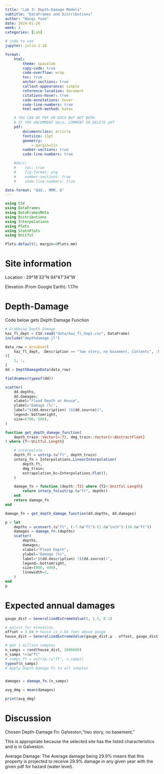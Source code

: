 ```yaml
---
title: "Lab 3: Depth-Damage Models"
subtitle: "DataFrames and Distributions"
author: "Wanqi Yuan"
date: 2024-01-26
week: 3
categories: [Lab]

# code to use
jupyter: julia-1.10

format: 
    html:
        theme: spacelab
        copy-code: true
        code-overflow: wrap
        toc: true
        anchor-sections: true
        callout-appearance: simple
        reference-location: document
        citations-hover: true
        code-annotations: hover
        code-line-numbers: true
        html-math-method: katex

    # YOU CAN DO PDF OR DOCX BUT NOT BOTH
    # IF YOU UNCOMMENT docx, COMMENT OR DELETE pdf
    pdf:
        documentclass: article
        fontsize: 11pt
        geometry:
            - margin=1in  
        number-sections: true
        code-line-numbers: true

    #docx: 
    #    toc: true
    #    fig-format: png
    #    number-sections: true
    #    code-line-numbers: true

date-format: "ddd., MMM. D"
---
```



```julia
using CSV
using DataFrames
using DataFramesMeta
using Distributions
using Interpolations
using Plots
using StatsPlots
using Unitful

Plots.default(; margin=6Plots.mm)
```

# Site information
Location : 29°18'33"N 94°47'34"W

Elevation (From Google Earth): 1.17m 

# Depth-Damage


Code below gets Depth Damage Function
```julia
# Grabbing Depth Damage 
haz_fl_dept = CSV.read("data/haz_fl_dept.csv", DataFrame)
include("depthdamage.jl")
```
```julia
data_row = @rsubset(
    haz_fl_dept, :Description == "two story, no basement, Contents", :Source == "USACE - Galveston"
)[
    1, :,
]
dd = DepthDamageData(data_row)

fieldnames(typeof(dd))
```

```julia
scatter(
    dd.depths,
    dd.damages;
    xlabel="Flood Depth at House",
    ylabel="Damage (%)",
    label="$(dd.description) ($(dd.source))",
    legend=:bottomright,
    size=(700, 500),
)

```

```julia
function get_depth_damage_function(
    depth_train::Vector{<:T}, dmg_train::Vector{<:AbstractFloat}
) where {T<:Unitful.Length}

    # interpolate
    depth_ft = ustrip.(u"ft", depth_train)
    interp_fn = Interpolations.LinearInterpolation(
        depth_ft,
        dmg_train;
        extrapolation_bc=Interpolations.Flat(),
    )

    damage_fn = function (depth::T2) where {T2<:Unitful.Length}
        return interp_fn(ustrip.(u"ft", depth))
    end
    return damage_fn
end

damage_fn = get_depth_damage_function(dd.depths, dd.damages)
```
```julia
p = let
    depths = uconvert.(u"ft", (-7.0u"ft"):(1.0u"inch"):(30.0u"ft"))
    damages = damage_fn.(depths)
    scatter(
        depths,
        damages;
        xlabel="Flood Depth",
        ylabel="Damage (%)",
        label="$(dd.description) ($(dd.source))",
        legend=:bottomright,
        size=(800, 400),
        linewidth=2,
    )
end
p
```
# Expected annual damages
```julia
gauge_dist = GeneralizedExtremeValue(5, 1.5, 0.1)

# adjust for elevation
offset = 3.84 # house is 3.84 feet above gauge
house_dist = GeneralizedExtremeValue(gauge_dist.μ - offset, gauge_dist.σ, gauge_dist.ξ)

# get 1 million samples
n_samps = rand(house_dist, 1000000)
n_samps *=1u"ft"
# samps_ft = ustrip.(u"ft", n_samps)
typeof(n_samps)
# Apply Depth Damage Fn to all samples


damages = damage_fn.(n_samps)

avg_dmg = mean(damages)

print(avg_dmg)
```
# Discussion
Chosen Depth-Damage Fn: Galveston,"two story, no basement,"

This is appropriate because the selected site
has the listed characteristics and is in 
Galveston. 

Average Damage:
The Average damage being 29.9% means that this property is projected to receive 29.9% 
damage in any given year with the given pdf for hazard (water level). 